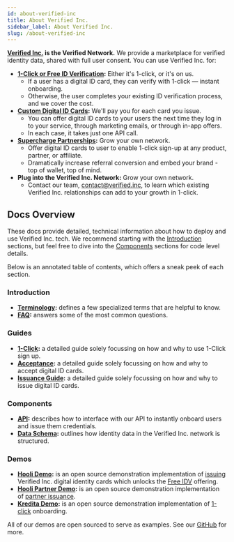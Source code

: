 ```yaml
---
id: about-verified-inc
title: About Verified Inc.
sidebar_label: About Verified Inc.
slug: /about-verified-inc
---
```



**[Verified Inc.](https://www.verified.inc) is the Verified Network.** We provide a marketplace for verified identity data, shared with full user consent. You can use Verified Inc. for:
- **[1-Click or Free ID Verification](https://www.verified.inc/solutions/for-companies#1-click-or-free-verification):** Either it's 1-click, or it's on us.
    - If a user has a digital ID card, they can verify with 1-click — instant onboarding.
    - Otherwise, the user completes your existing ID verification process, and we cover the cost.
- **[Custom Digital ID Cards](https://www.verified.inc/product/for-companies#issue-digital-id-cards):** We'll pay you for each card you issue.
    - You can offer digital ID cards to your users the next time they log in to your service, through marketing emails, or through in-app offers.
    - In each case, it takes just one API call.
- **[Supercharge Partnerships](https://www.verified.inc/solutions/for-companies#supercharge-partnerships):** Grow your own network.
    - Offer digital ID cards to user to enable 1-click sign-up at any product, partner, or affiliate.
    - Dramatically increase referral conversion and embed your brand - top of wallet, top of mind.
- **Plug into the Verified Inc. Network:** Grow your own network.
    - Contact our team, contact@verified.inc, to learn which existing Verified Inc. relationships can add to your growth in 1-click.

## Docs Overview

These docs provide detailed, technical information about how to deploy and use Verified Inc. tech. We recommend starting with the [Introduction](#introduction) sections, but feel free to dive into the [Components](#components) sections for code level details.

Below is an annotated table of contents, which offers a sneak peek of each section.

### Introduction
- **[Terminology](/terminology):** defines a few specialized terms that are helpful to know.
- **[FAQ](/deployment-overview):** answers some of the most common questions.

### Guides
- **[1-Click](/acceptance-guide):** a detailed guide solely focussing on how and why to use 1-Click sign up.
- **[Acceptance](/acceptance-guide):** a detailed guide solely focussing on how and why to accept digital ID cards.
- **[Issuance Guide](/issuance-guide):** a detailed guide solely focussing on how and why to issue digital ID cards.

### Components
- **[API](/api-overview):** describes how to interface with our API to instantly onboard users and issue them credentials.
- **[Data Schema](/schema):** outlines how identity data in the Verified Inc. network is structured.

### Demos
- **[Hooli Demo](/hooli-demo):** is an open source demonstration implementation of [issuing](https://www.verified.inc/issue) Verified Inc. digital identity cards which unlocks the [Free IDV](/issuance-guide) offering.
- **[Hooli Partner Demo](/hooli-partner-demo):** is an open source demonstration implementation of [partner issuance](/issuance-guide#partner-issuance).
- **[Kredita Demo](/kredita-demo):** is an open source demonstration implementation of [1-click](https://www.verified.inc/1-click) onboarding.

All of our demos are open sourced to serve as examples. See our [GitHub](https://github.com/VerifiedInc) for more.
